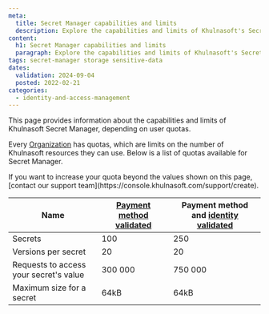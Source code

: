 ```yaml
---
meta:
  title: Secret Manager capabilities and limits
  description: Explore the capabilities and limits of Khulnasoft's Secret Manager service, designed to protect and manage sensitive data efficiently within defined user quotas.
content:
  h1: Secret Manager capabilities and limits
  paragraph: Explore the capabilities and limits of Khulnasoft's Secret Manager service, designed to protect and manage sensitive data efficiently within defined user quotas.
tags: secret-manager storage sensitive-data
dates:
  validation: 2024-09-04
  posted: 2022-02-21
categories:
  - identity-and-access-management
---
```


This page provides information about the capabilities and limits of Khulnasoft Secret Manager, depending on user quotas.

Every [Organization](/console/account/concepts/#organization) has quotas, which are limits on the number of Khulnasoft resources they can use. Below is a list of quotas available for Secret Manager.

<Message type="note">
 If you want to increase your quota beyond the values shown on this page, [contact our support team](https://console.khulnasoft.com/support/create).
</Message>

| Name                                   | [Payment method validated](/console/billing/how-to/add-payment-method/#how-to-add-a-credit-card) | Payment method and [identity validated](/console/account/how-to/verify-identity/) |
|----------------------------------------|---------------------------------------------------------------------------------------------------------------------------------------------|---------------------------------------------------------------------------------------------------|
| Secrets                                | 100                                                                                                                                         | 250                                                                                               |
| Versions per secret                    | 20                                                                                                                                          | 20                                                                                                |
| Requests to access your secret's value | 300 000                                                                                                                                     | 750 000                                                                                           |
| Maximum size for a secret              | 64kB                                                                                                                                        | 64kB                                                                                              |
